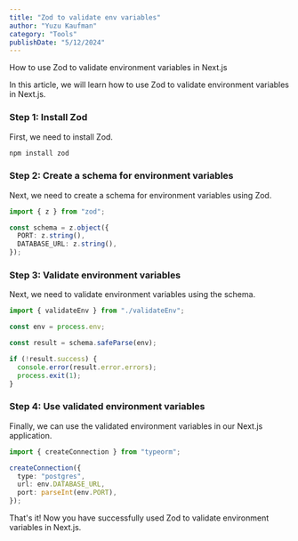 ```yaml
---
title: "Zod to validate env variables"
author: "Yuzu Kaufman"
category: "Tools"
publishDate: "5/12/2024"
---
```


<Titulo> How to use Zod to validate environment variables in Next.js </Titulo>

In this article, we will learn how to use Zod to validate environment variables in Next.js.

### Step 1: Install Zod

First, we need to install Zod.

```bash
npm install zod
```

### Step 2: Create a schema for environment variables

Next, we need to create a schema for environment variables using Zod.

```typescript
import { z } from "zod";

const schema = z.object({
  PORT: z.string(),
  DATABASE_URL: z.string(),
});
```

### Step 3: Validate environment variables

Next, we need to validate environment variables using the schema.

```typescript
import { validateEnv } from "./validateEnv";

const env = process.env;

const result = schema.safeParse(env);

if (!result.success) {
  console.error(result.error.errors);
  process.exit(1);
}
```

### Step 4: Use validated environment variables

Finally, we can use the validated environment variables in our Next.js application.

```typescript
import { createConnection } from "typeorm";

createConnection({
  type: "postgres",
  url: env.DATABASE_URL,
  port: parseInt(env.PORT),
});
```

That's it! Now you have successfully used Zod to validate environment variables in Next.js.
